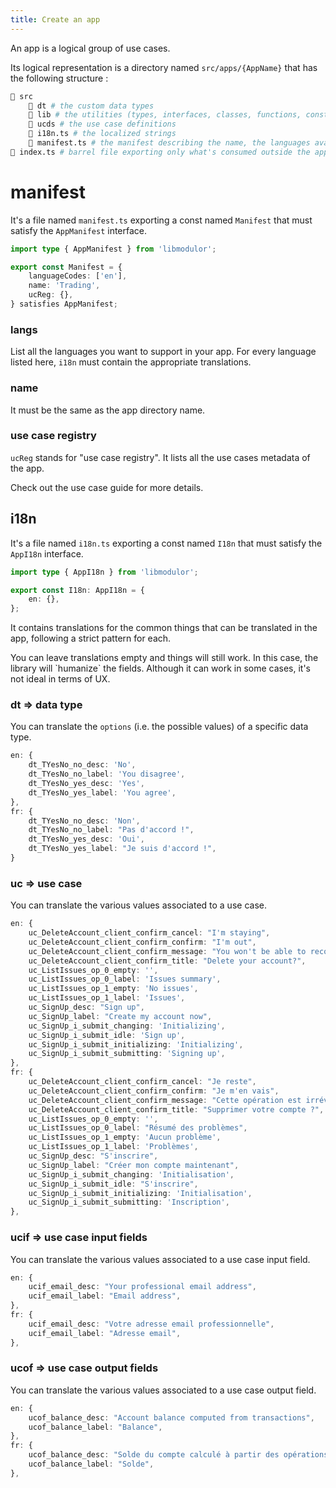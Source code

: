 ```yaml
---
title: Create an app
---
```


An app is a logical group of use cases.

Its logical representation is a directory named `src/apps/{AppName}` that has the following structure :

```sh
📁 src
    📁 dt # the custom data types
    📁 lib # the utilities (types, interfaces, classes, functions, consts...) used across multiple use cases
    📁 ucds # the use case definitions
    📄 i18n.ts # the localized strings
    📄 manifest.ts # the manifest describing the name, the languages available, the use cases, etc.
📄 index.ts # barrel file exporting only what's consumed outside the app (typically i18n.ts, manifest.ts and some use case defs)
```

# manifest

It's a file named `manifest.ts` exporting a const named `Manifest` that must satisfy the `AppManifest` interface.

```typescript
import type { AppManifest } from 'libmodulor';

export const Manifest = {
    languageCodes: ['en'],
    name: 'Trading',
    ucReg: {},
} satisfies AppManifest;
```

### langs

List all the languages you want to support in your app. For every language listed here, `i18n` must contain the appropriate translations.

### name

It must be the same as the app directory name.

### use case registry

`ucReg` stands for "use case registry". It lists all the use cases metadata of the app.

Check out the use case guide for more details.

## i18n

It's a file named `i18n.ts` exporting a const named `I18n` that must satisfy the `AppI18n` interface.

```typescript
import type { AppI18n } from 'libmodulor';

export const I18n: AppI18n = {
    en: {},
};
```

It contains translations for the common things that can be translated in the app, following a strict pattern for each.

<Callout>
    You can leave translations empty and things will still work.
    In this case, the library will `humanize` the fields.
    Although it can work in some cases, it's not ideal in terms of UX.
</Callout>

### dt => data type

You can translate the `options` (i.e. the possible values) of a specific data type.

```typescript
en: {
    dt_TYesNo_no_desc: 'No',
    dt_TYesNo_no_label: 'You disagree',
    dt_TYesNo_yes_desc: 'Yes',
    dt_TYesNo_yes_label: 'You agree',
},
fr: {
    dt_TYesNo_no_desc: 'Non',
    dt_TYesNo_no_label: "Pas d'accord !",
    dt_TYesNo_yes_desc: 'Oui',
    dt_TYesNo_yes_label: "Je suis d'accord !",
}
```

### uc => use case

You can translate the various values associated to a use case.

```typescript
en: {
    uc_DeleteAccount_client_confirm_cancel: "I'm staying",
    uc_DeleteAccount_client_confirm_confirm: "I'm out",
    uc_DeleteAccount_client_confirm_message: "You won't be able to recover your account",
    uc_DeleteAccount_client_confirm_title: "Delete your account?",
    uc_ListIssues_op_0_empty: '',
    uc_ListIssues_op_0_label: 'Issues summary',
    uc_ListIssues_op_1_empty: 'No issues',
    uc_ListIssues_op_1_label: 'Issues',
    uc_SignUp_desc: "Sign up",
    uc_SignUp_label: "Create my account now",
    uc_SignUp_i_submit_changing: 'Initializing',
    uc_SignUp_i_submit_idle: 'Sign up',
    uc_SignUp_i_submit_initializing: 'Initializing',
    uc_SignUp_i_submit_submitting: 'Signing up',
},
fr: {
    uc_DeleteAccount_client_confirm_cancel: "Je reste",
    uc_DeleteAccount_client_confirm_confirm: "Je m'en vais",
    uc_DeleteAccount_client_confirm_message: "Cette opération est irréversible",
    uc_DeleteAccount_client_confirm_title: "Supprimer votre compte ?",
    uc_ListIssues_op_0_empty: '',
    uc_ListIssues_op_0_label: "Résumé des problèmes",
    uc_ListIssues_op_1_empty: 'Aucun problème',
    uc_ListIssues_op_1_label: 'Problèmes',
    uc_SignUp_desc: "S'inscrire",
    uc_SignUp_label: "Créer mon compte maintenant",
    uc_SignUp_i_submit_changing: 'Initialisation',
    uc_SignUp_i_submit_idle: "S'inscrire",
    uc_SignUp_i_submit_initializing: 'Initialisation',
    uc_SignUp_i_submit_submitting: 'Inscription',
},
```

### ucif => use case input fields

You can translate the various values associated to a use case input field.

```typescript
en: {
    ucif_email_desc: "Your professional email address",
    ucif_email_label: "Email address",
},
fr: {
    ucif_email_desc: "Votre adresse email professionnelle",
    ucif_email_label: "Adresse email",
},
```

### ucof => use case output fields

You can translate the various values associated to a use case output field.

```typescript
en: {
    ucof_balance_desc: "Account balance computed from transactions",
    ucof_balance_label: "Balance",
},
fr: {
    ucof_balance_desc: "Solde du compte calculé à partir des opérations",
    ucof_balance_label: "Solde",
},
```
